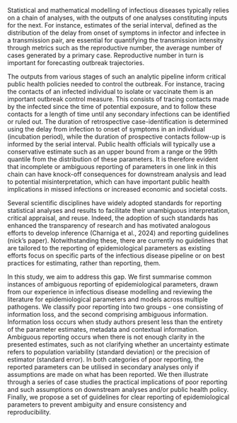 Statistical and mathematical modelling of infectious diseases typically relies on a chain of analyses, with the outputs of one analyses constituting inputs for the next. For instance, estimates of the serial interval, defined as the distribution of the delay from onset of symptoms in infector and infectee in a transmission pair, are essential for quantifying the transmission intensity through metrics such as the reproductive number, the average number of cases generated by a primary case. Reproductive number in turn is important for forecasting outbreak trajectories. 

The outputs from various stages of such an analytic pipeline inform critical public health policies needed to control the outbreak. For instance, tracing the contacts of an infected individual to isolate or vaccinate them is an important outbreak control measure. This consists of tracing contacts made by the infected since the time of potential exposure, and to follow these contacts for a length of time until any secondary infections can be identified or ruled out. The duration of retrospective case-identification is determined using the delay from infection to onset of symptoms in an individual (incubation period), while the duration of prospective contacts follow-up is informed by the serial interval. Public health officials will typically use a conservative estimate such as an upper bound from a range or the 99th quantile from the distribution of these parameters. It is therefore evident that incomplete or ambiguous reporting of parameters in one link in this chain can have knock-off consequences for downstream analysis and lead to potential misinterpretation, which can have important public health implications in missed infections or increased economic and societal costs.

Several scientific disciplines have widely adopted standards for reporting statistical analyses and results to facilitate their unambiguous interpretation, critical appraisal, and reuse. Indeed, the adoption of such standards has enhanced the transparency of research and has motivated analogous efforts to develop inference (Charniga et al., 2024) and reporting guidelines (nick's paper). Notwithstanding these, there are currently no guidelines that are tailored to the reporting of epidemiological parameters as existing efforts focus on specific parts of the infectious disease pipeline or on best practices for estimating, rather than reporting, them.

In this study, we aim to address this gap. We first summarise common instances of ambiguous reporting of epidemiological parameters, drawn from our experience in infectious disease modelling and reviewing the literature for epidemiological parameters and models across multiple pathogens. We classify poor reporting into two groups - one consisting of information loss, and the second comprising ambiguous information. Information loss occurs when study authors present less than the entirety of the parameter estimates, metadata and contextual information. Ambiguous reporting occurs when there is not enough clarity in the presented estimates, such as not clarifying whether an uncertainty estimate refers to population variability (standard deviation) or the precision of estimator (standard error). In both categories of poor reporting, the reported parameters can be utilised in secondary analyses only if assumptions are made on what has been reported.  We then illustrate through a series of case studies the practical implications of poor reporting and such assumptions on downstream analyses and/or public health policy. Finally, we propose a set of guidelines for clear reporting of epidemiological parameters to prevent ambiguity and ensure consistency and reproducibility.
